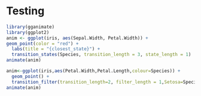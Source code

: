 # Testing

```r
library(gganimate)
library(ggplot2)
anim <- ggplot(iris, aes(Sepal.Width, Petal.Width)) +
geom_point(color = "red") +
  labs(title = "{closest_state}") +
  transition_states(Species, transition_length = 3, state_length = 1)
animate(anim)
```

```r
anim<-ggplot(iris,aes(Petal.Width,Petal.Length,colour=Species)) +
  geom_point() +
  transition_filter(transition_length=2, filter_length = 1,Setosa=Species=='setosa',Long = Petal.Length>4,Wide = Petal.Width>2)
animate(anim)
```
